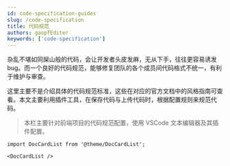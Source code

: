 ```yaml
---
id: code-specification-guides
slug: /code-specification
title: 代码规范
authors: gaopfEditer
keywords: ['code-specification']
---
```


杂乱不堪如同屎山般的代码，会让开发者头皮发麻，无从下手，往往更容易诱发 bug。而一个良好的代码规范，能够修复团队的各个成员间代码格式不统一，有利于维护与审查。

这里主要不是介绍具体的代码规范标准，这些在对应的官方文档中的风格指南可查看。本文主要利用插件工具，在保存代码与上传代码时，根据配置规则来规范代码。

> 本栏主要针对前端项目的代码规范配置，使用 VSCode 文本编辑器及其插件配置。

```mdx-code-block
import DocCardList from '@theme/DocCardList';

<DocCardList />
```
